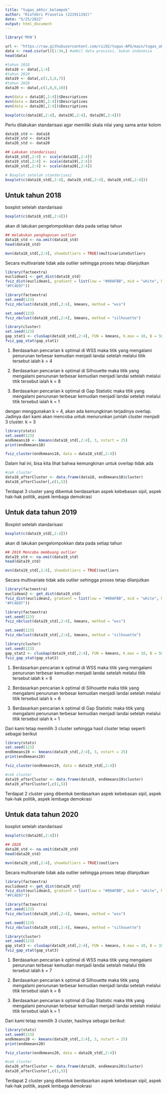 ```yaml
---
title: "tugas_akhir_kelompok"
author: "Riofebri Prasetia (221911192)"
date: "5/25/2022"
output: html_document
---
```

```r
library('MVN')
```

```r
url <- "https://raw.githubusercontent.com/rii92/tugas-APG/main/tugas_akhir_kelompok/apgTugasAkhirKelompok4_2022/IDI_provinsi.csv"
data <- read.csv(url)[1:34,] #ambil data provinsi, bukan indonesia
head(data)
```
```r
#tahun 2018
data18 <- data[,1:4]
#tahun 2019
data19 <- data[,c(1,5,6,7)]
#tahun 2020
data20 <- data[,c(1,8,9,10)]
```

```r
mvn(data = data18[,2:4])$Descriptives
mvn(data = data19[,2:4])$Descriptives
mvn(data = data20[,2:4])$Descriptives
```

```r
boxplot(c(data18[,2:4], data19[,2:4], data20[,2:4]))
```
Perlu dilakukan standarisasi agar memiliki skala nilai yang sama antar kolom
```r
data18_std <- data18
data19_std <- data19
data20_std <- data20

## Lakukan standarisasi
data18_std[,2:4] <- scale(data18[,2:4])
data19_std[,2:4] <- scale(data19[,2:4])
data20_std[,2:4] <- scale(data20[,2:4])

# Boxplot setelah standarisasi
boxplot(c(data18_std[,2:4], data19_std[,2:4], data20_std[,2:4]))
```

## Untuk tahun 2018

boxplot setelah standarisasi
```r
boxplot(c(data18_std[,2:4]))
```
akan di lakukan pengelompokkan data pada setiap tahun

```r
## melakukan penghapusan outlier
data18_std <- na.omit(data18_std)
head(data18_std)
```
```r
mvn(data18_std[,2:4], showOutliers = TRUE)$multivariateOutliers

```
Secara multivariate tidak ada outlier sehingga proses tetap dilanjutkan
```r
library(factoextra)
euclidean1 <- get_dist(data18_std)
fviz_dist(euclidean1, gradient = list(low = "#00AFBB", mid = "white", high = 
"#FC4E07"))
```
```r
library(factoextra)
set.seed(123)
fviz_nbclust(data18_std[,2:4], kmeans, method = "wss")
```
```r
set.seed(123)
fviz_nbclust(data18_std[,2:4], kmeans, method = "silhouette")
```
```r
library(cluster)
set.seed(123)
gap_stat1 <- clusGap(data18_std[,2:4], FUN = kmeans, K.max = 10, B = 50)
fviz_gap_stat(gap_stat1)
```
1. Berdasarkan pencarian k optimal di WSS maka titik yang mengalami penurunan terbesar kemudian menjadi landai setelah melalui titik tersebut ialah k = 4

2. Berdasarkan pencarian k optimal di Silhouette maka titik yang mengalami penurunan terbesar kemudian menjadi landai setelah melalui titik tersebut ialah k = 8

3. Berdasarkan pencarian k optimal di Gap Statistic maka titik yang mengalami penurunan terbesar kemudian menjadi landai setelah melalui titik tersebut ialah k = 1

dengan menggunakan k = 4, akan ada kemungkinan terjadinya overlap. Jadinya dari kami akan mencoba untuk menurunkan jumlah cluster menjadi 3 cluster. k = 3
```r
library(stats)
set.seed(123)
endkmeans18 <- kmeans(data18_std[,2:4], 3, nstart = 25)
print(endkmeans18)
```
```r
fviz_cluster(endkmeans18, data = data18_std[,2:4])
```
Dalam hal ini, bisa kita lihat bahwa kemungkinan untuk overlap tidak ada
```r
#cek cluster
data18_afterCluster <- data.frame(data18, endkmeans18$cluster)
data18_afterCluster[,c(1,5)]
```
Terdapat 3 cluster yang dibentuk berdasarkan aspek kebebasan sipil, aspek hak-hak politik, aspek lembaga demokrasi

## Untuk data tahun 2019

Boxplot setelah standarisasi
```r
boxplot(c(data19_std[,2:4]))
```
akan di lakukan pengelompokkan data pada setiap tahun
```r
## 2019 Mencoba membuang outlier
data19_std <- na.omit(data19_std)
head(data19_std)
```
```r
mvn(data19_std[,2:4], showOutliers = TRUE)$outliers
```
Secara multivariate tidak ada outlier sehingga proses tetap dilanjutkan
```r
library(factoextra)
euclidean2 <- get_dist(data19_std)
fviz_dist(euclidean2, gradient = list(low = "#00AFBB", mid = "white", high = 
"#FC4E07"))
```
```r
library(factoextra)
set.seed(123)
fviz_nbclust(data19_std[,2:4], kmeans, method = "wss")
```
```r
set.seed(123)
fviz_nbclust(data19_std[,2:4], kmeans, method = "silhouette")
```
```r
library(cluster)
set.seed(123)
gap_stat2 <- clusGap(data19_std[,2:4], FUN = kmeans, K.max = 10, B = 50)
fviz_gap_stat(gap_stat2)
```
1. Berdasarkan pencarian k optimal di WSS maka titik yang mengalami penurunan terbesar kemudian menjadi landai setelah melalui titik tersebut ialah k = 6

2. Berdasarkan pencarian k optimal di Silhouette maka titik yang mengalami penurunan terbesar kemudian menjadi landai setelah melalui titik tersebut ialah k = 6

3. Berdasarkan pencarian k optimal di Gap Statistic maka titik yang mengalami penurunan terbesar kemudian menjadi landai setelah melalui titik tersebut ialah k = 1

Dari kami tetap memilih 3 cluster sehingga hasil cluster tetap seperti sebagai berikut
```r
library(stats)
set.seed(123)
endkmeans19 <- kmeans(data19_std[,2:4], 3, nstart = 25)
print(endkmeans19)
```
```r
fviz_cluster(endkmeans19, data = data19_std[,2:4])

```

```r
#cek cluster
data19_afterCluster <- data.frame(data19, endkmeans19$cluster)
data19_afterCluster[,c(1,5)]
```
Terdapat 2 cluster yang dibentuk berdasarkan aspek kebebasan sipil, aspek hak-hak politik, aspek lembaga demokrasi

## Untuk data tahun 2020

boxplot setelah standarisasi
```r
boxplot(c(data20[,2:4]))
```

```r
## 2020
data20_std <- na.omit(data20_std)
head(data20_std)
```
```r
mvn(data20_std[,2:4], showOutliers = TRUE)$outliers
```

Secara multivariate tidak ada outlier sehingga proses tetap dilanjutkan
```r
library(factoextra)
euclidean3 <- get_dist(data20_std)
fviz_dist(euclidean3, gradient = list(low = "#00AFBB", mid = "white", high = 
"#FC4E07"))
```
```r
library(factoextra)
set.seed(123)
fviz_nbclust(data20_std[,2:4], kmeans, method = "wss")
```
```r
set.seed(123)
fviz_nbclust(data20_std[,2:4], kmeans, method = "silhouette")
```
```r
library(cluster)
set.seed(123)
gap_stat3 <- clusGap(data20_std[,2:4], FUN = kmeans, K.max = 10, B = 10)
fviz_gap_stat(gap_stat3)
```
1. Berdasarkan pencarian k optimal di WSS maka titik yang mengalami penurunan terbesar kemudian menjadi landai setelah melalui titik tersebut ialah k = 7

2. Berdasarkan pencarian k optimal di Silhouette maka titik yang mengalami penurunan terbesar kemudian menjadi landai setelah melalui titik tersebut ialah k = 8

3. Berdasarkan pencarian k optimal di Gap Statistic maka titik yang mengalami penurunan terbesar kemudian menjadi landai setelah melalui titik tersebut ialah k = 1

Dari kami tetap memilih 3 cluster, hasilnya sebagai berikut:
```r
library(stats)
set.seed(123)
endkmeans20 <- kmeans(data20_std[,2:4], 3, nstart = 25)
print(endkmeans20)
```
```r
fviz_cluster(endkmeans20, data = data20_std[,2:4])
```

```r
#cek cluster
data20_afterCluster <- data.frame(data20, endkmeans20$cluster)
data20_afterCluster[,c(1,5)]
```
Terdapat 2 cluster yang dibentuk berdasarkan aspek kebebasan sipil, aspek hak-hak politik, aspek lembaga demokrasi

